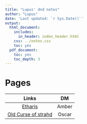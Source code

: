 ```yaml
---
title: "Lupus' dnd notes"
author: "Lupus"
date: 'Last updated: `r Sys.Date()`'
output:
  html_document:    
    includes:
      in_header: index_header.html
    css: ../notes.css
    toc: yes
  pdf_document:
    toc: yes
    toc_depth: 3
---
```


# Pages { .halfSize .book .textlarge}

Links | DM
:--: | :--:
[Etharis](Amber-Etharis.html) | Amber
[Old Curse of strahd](My-Curse-of-Strahd-notes.html) | Oscar